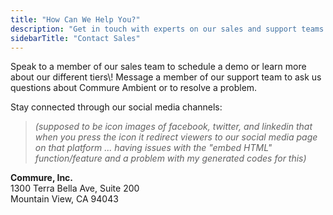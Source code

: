 ```yaml
---
title: "How Can We Help You?"
description: "Get in touch with experts on our sales and support teams.   "
sidebarTitle: "Contact Sales"
---
```


<Card title="Sales" icon="phone" iconType="regular" color="#1235fd" href="tel:(833) 524-1318" cta="Learn more!">
  Speak to a member of our sales team to schedule a demo or learn more about our different tiers\!
</Card>

<Card title="Support" icon="message-question" iconType="regular" color="#1235fd" href="mailto:scribe-support@commure.com" cta="Get help!">
  Message a member of our support team to ask us questions about Commure Ambient or to resolve a problem.
</Card>

Stay connected through our social media channels:

> _(supposed to be icon images of facebook, twitter, and linkedin that when you press the icon it redirect <Tooltip tip="">viewers</Tooltip> to our social media page on that platform ... having issues with the "embed HTML" function/feature and a problem with my generated codes for this)_

**Commure, Inc.**\
1300 Terra Bella Ave, Suite 200\
Mountain View, CA 94043